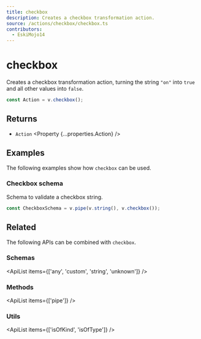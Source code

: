 ```yaml
---
title: checkbox
description: Creates a checkbox transformation action.
source: /actions/checkbox/checkbox.ts
contributors:
  - EskiMojo14
---
```



# checkbox

Creates a checkbox transformation action, turning the string `"on"` into `true` and all other values into `false`.

```ts
const Action = v.checkbox();
```

## Returns

- `Action` <Property {...properties.Action} />

## Examples

The following examples show how `checkbox` can be used.

### Checkbox schema

Schema to validate a checkbox string.

```ts
const CheckboxSchema = v.pipe(v.string(), v.checkbox());
```

## Related

The following APIs can be combined with `checkbox`.

### Schemas

<ApiList items={['any', 'custom', 'string', 'unknown']} />

### Methods

<ApiList items={['pipe']} />

### Utils

<ApiList items={['isOfKind', 'isOfType']} />
